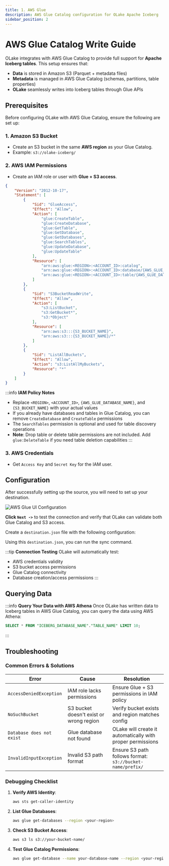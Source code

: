 ```yaml
---
title: 1. AWS Glue
description: AWS Glue Catalog configuration for OLake Apache Iceberg
sidebar_position: 2
---
```


<style>
{`
.full-width-container {
  width: 100% !important;
  max-width: 100% !important;
}

.full-width-container img {
  width: 100% !important;
  max-width: 100% !important;
  height: auto;
}

.full-width-table {
  width: 100% !important;
  max-width: 100% !important;
  overflow-x: auto;
}

.full-width-table table {
  width: 100% !important;
  max-width: 100% !important;
  table-layout: auto;
  margin: 0 !important;
}

.full-width-table th,
.full-width-table td {
  padding: 8px 12px;
  word-wrap: break-word;
}

.markdown table {
  width: 100% !important;
  max-width: 100% !important;
  display: table !important;
}

.full-width-table .markdown table,
.full-width-table > table {
  width: 100% !important;
  max-width: 100% !important;
  margin: 0 !important;
}

/* Target Docusaurus table containers */
.table-wrapper {
  width: 100% !important;
  max-width: 100% !important;
}

/* Override any parent container constraints */
.full-width-table * {
  max-width: 100% !important;
}

/* Ensure tables inside MDX components take full width */
div[class*="table"] table,
.markdown > table,
table {
  width: 100% !important;
  max-width: 100% !important;
}
`}
</style>

# AWS Glue Catalog Write Guide

OLake integrates with AWS Glue Catalog to provide full support for **Apache Iceberg tables**.
This setup ensures that:
- **Data** is stored in Amazon S3 (Parquet + metadata files)
- **Metadata** is managed in AWS Glue Catalog (schemas, partitions, table properties)
- **OLake** seamlessly writes into Iceberg tables through Glue APIs

## Prerequisites

Before configuring OLake with AWS Glue Catalog, ensure the following are set up:

### 1. Amazon S3 Bucket

- Create an S3 bucket in the same **AWS region** as your Glue Catalog.
- Example: `s3://olake-iceberg/`

### 2. AWS IAM Permissions

- Create an IAM role or user with **Glue + S3 access**.

```json title="IAM Policy"
{
    "Version": "2012-10-17",
    "Statement": [
        {
            "Sid": "GlueAccess",
            "Effect": "Allow",
            "Action": [
                "glue:CreateTable",
                "glue:CreateDatabase",
                "glue:GetTable",
                "glue:GetDatabase",
                "glue:GetDatabases",
                "glue:SearchTables",
                "glue:UpdateDatabase",
                "glue:UpdateTable"
            ],
            "Resource": [
                "arn:aws:glue:<REGION>:<ACCOUNT_ID>:catalog",
                "arn:aws:glue:<REGION>:<ACCOUNT_ID>:database/{AWS_GLUE_DATABASE_NAME}",
                "arn:aws:glue:<REGION>:<ACCOUNT_ID>:table/{AWS_GLUE_DATABASE_NAME}/*"
            ]
        },
        {
            "Sid": "S3BucketReadWrite",
            "Effect": "Allow",
            "Action": [
                "s3:ListBucket",
                "s3:GetBucket*",
                "s3:*Object"
            ],
            "Resource": [
                "arn:aws:s3:::{S3_BUCKET_NAME}",
                "arn:aws:s3:::{S3_BUCKET_NAME}/*"
            ]
        },
        {
            "Sid": "ListAllBuckets",
            "Effect": "Allow",
            "Action": "s3:ListAllMyBuckets",
            "Resource": "*"
        }
    ]
}
```

:::info **IAM Policy Notes**
- Replace `<REGION>`, `<ACCOUNT_ID>`, `{AWS_GLUE_DATABASE_NAME}`, and `{S3_BUCKET_NAME}` with your actual values
- If you already have databases and tables in Glue Catalog, you can remove `CreateDatabase` and `CreateTable` permissions
- The `SearchTables` permission is optional and used for table discovery operations
- **Note**: Drop table or delete table permissions are not included. Add `glue:DeleteTable` if you need table deletion capabilities
:::

### 3. AWS Credentials

- Get `Access Key` and `Secret Key` for the IAM user.

## Configuration

<Tabs>

<TabItem value="glue-ui" label="OLake UI" default>

After successfully setting up the source, you will need to set up your destination.

<div className="full-width-container">

![AWS Glue UI Configuration](/img/docs/iceberg/catalog/glue/glue-catalog-olake-ui-setup-destination.png)

</div>

<div style={{width: '100%', maxWidth: '100%', overflowX: 'auto', margin: '0'}}>

<GlueIcebergWriterUIConfigDetails/>

</div>

**Click `Next ->`** to test the connection and verify that OLake can validate both Glue Catalog and S3 access.

</TabItem>

<TabItem value="glue-cli" label="OLake CLI">

Create a `destination.json` file with the following configuration:

<GlueIcebergWriterConfig/>

<div style={{width: '100%', maxWidth: '100%', overflowX: 'auto', margin: '0'}}>

<GlueIcebergWriterUIConfigDetails/>

</div>

Using this `destination.json`, you can run the sync command.

</TabItem>

</Tabs>

:::tip **Connection Testing**
OLake will automatically test:
- AWS credentials validity
- S3 bucket access permissions
- Glue Catalog connectivity
- Database creation/access permissions
:::

## Querying Data

:::info **Query Your Data with AWS Athena**
Once OLake has written data to Iceberg tables in AWS Glue Catalog, you can query the data using AWS Athena:

```sql
SELECT * FROM "ICEBERG_DATABASE_NAME"."TABLE_NAME" LIMIT 10;
```
:::

## Troubleshooting

### Common Errors & Solutions

<div style={{width: '100%', maxWidth: '100%', overflowX: 'auto', margin: '0'}}>

| Error | Cause | Resolution |
|-------|-------|------------|
| `AccessDeniedException` | IAM role lacks permissions | Ensure Glue + S3 permissions in IAM policy |
| `NoSuchBucket` | S3 bucket doesn't exist or wrong region | Verify bucket exists and region matches config |
| `Database does not exist` | Glue database not found | OLake will create it automatically with proper permissions |
| `InvalidInputException` | Invalid S3 path format | Ensure S3 path follows format: `s3://bucket-name/prefix/` |

</div>

### Debugging Checklist

1. **Verify AWS Identity**:
   ```bash
   aws sts get-caller-identity
   ```

2. **List Glue Databases**:
   ```bash
   aws glue get-databases --region <your-region>
   ```

3. **Check S3 Bucket Access**:
   ```bash
   aws s3 ls s3://your-bucket-name/
   ```

4. **Test Glue Catalog Permissions**:
   ```bash
   aws glue get-database --name your-database-name --region <your-region>
   ```
